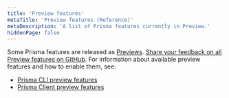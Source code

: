 ```yaml
---
title: 'Preview features'
metaTitle: 'Preview features (Reference)'
metaDescription: 'A list of Prisma features currently in Preview.'
hiddenPage: false
---
```


<TopBlock>

Some Prisma features are released as [Previews](../../../about/releases#preview). [Share your feedback on all Preview features on GitHub](https://github.com/prisma/prisma/issues/3108). For information about available preview features and how to enable them, see:

* [Prisma CLI preview features](cli-preview-features)
* [Prisma Client preview features](client-preview-features)

</TopBlock>

